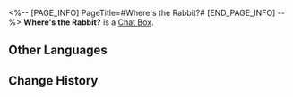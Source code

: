 <%-- [PAGE_INFO]
PageTitle=#Where's the Rabbit?#
[END_PAGE_INFO] --%>
{{Item Infobox
|id          = 220001
|image       = Item Where's the Rabbit.png
|type        = Chat Box
|invCategory = 
|rarity      = 4
|effect      = Chat Box for Message and Chat. Once obtained, they can be used in the Message or Chat functions
|description = ''"Perkins, be a good robot and open up the chest!"<br />"I won't... I won't... not until Clara is back..."''
|source1     = [[Obtained from the Underground Treasure Hunt Event]]
}}
'''Where's the Rabbit?''' is a [[Chat Box]].

==Other Languages==
{{Other Languages
|en   = Where's the Rabbit?
|zhs  = 兔子在哪里？
|zht  = 兔子在哪裡？
|ja   = ウサギさんはどこ？
|ko   = 토끼는 어디에?
|es   = ¿Dónde está el conejo?
|fr   = Laaaaapin...
|ru   = Куда подевался кролик?
|th   = กระต่ายน้อยอยู่ที่ไหน?
|vi   = Thỏ Ở Đâu?
|de   = Wo ist der Hase?
|id   = Di Mana Kelincinya?
|pt   = Onde Está o Coelho?
}}

==Change History==
{{Change History|1.2}}